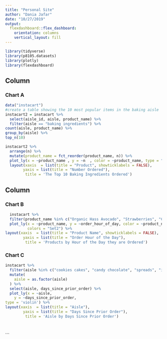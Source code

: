 ```yaml
---
title: "Personal Site"
author: "Dania Jafar"
date: "10/27/2019"
output: 
  flexdashboard::flex_dashboard:
    orientation: columns
    vertical_layout: fill
---
```


```r
library(tidyverse)
library(p8105.datasets)
library(plotly)
library(flexdashboard)
```

Column {data-width=650}
-----------------------------------------------------------------------

### Chart A

```r
data("instacart")
#create a table showing the 10 most popular items in the baking aisle
instacart2 = instacart %>% 
  select(aisle_id, aisle, product_name) %>% 
  filter(aisle == "baking ingredients") %>% 
count(aisle, product_name) %>% 
group_by(aisle) %>% 
top_n(10) 

instacart2 %>% 
  arrange(n) %>% 
  mutate(product_name = fct_reorder(product_name, n)) %>% 
  plot_ly(x = ~product_name , y = ~n  , color = ~product_name, type = "bar") %>%  
  layout(xaxis  = list(title = "Product", showticklabels = FALSE), 
        yaxis = list(title = "Number Ordered"), 
         title = 'The Top 10 Baking Ingredients Ordered') 
```

Column {data-width=350}
-----------------------------------------------------------------------

### Chart B

```r
  instacart %>% 
  filter(product_name %in% c("Organic Hass Avocado", "Strawberries", "Carrots", "Water", "Banana", "Cheese Pizza", "Ice Cream Variety Pack", "	Chunky Peanut Butter")) %>% 
  plot_ly(x = ~product_name, y = ~order_hour_of_day, color = ~product_name, type = "box",
          colors = "Set2") %>% 
layout(xaxis  = list(title = "Product Name", showticklabels = FALSE), 
        yaxis = list(title = "Order Hour of the Day"), 
         title = 'Products by Hour of the Day they are Ordered') 

```

### Chart C

```r
instacart %>% 
  filter(aisle %in% c("cookies cakes", "candy chocolate", "spreads", "ice cream ice")) %>%
  mutate(
    aisle = as.factor(aisle)
  ) %>% 
  select(aisle, days_since_prior_order) %>% 
  plot_ly(x = ~aisle,
    y = ~days_since_prior_order,
type = 'violin') %>% 
layout(xaxis  = list(title = "Aisle"), 
        yaxis = list(title = "Days Since Prior Order"), 
         title = 'Aisle by Days Since Prior Order') 

    
```




```


